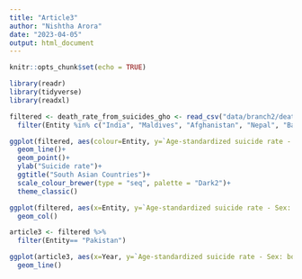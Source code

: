 ```yaml
---
title: "Article3"
author: "Nishtha Arora"
date: "2023-04-05"
output: html_document
---
```


```r
knitr::opts_chunk$set(echo = TRUE)
```

```r
library(readr)
library(tidyverse)
library(readxl)
```

```r
filtered <- death_rate_from_suicides_gho <- read_csv("data/branch2/death-rate-from-suicides-gho.csv") %>% 
  filter(Entity %in% c("India", "Maldives", "Afghanistan", "Nepal", "Bangladesh", "Bhutan", "Sri Lanka", "Pakistan"))
```


```r
ggplot(filtered, aes(colour=Entity, y=`Age-standardized suicide rate - Sex: both sexes`, x=Year))+
  geom_line()+
  geom_point()+
  ylab("Suicide rate")+
  ggtitle("South Asian Countries")+
  scale_colour_brewer(type = "seq", palette = "Dark2")+
  theme_classic()


```

```r
ggplot(filtered, aes(x=Entity, y=`Age-standardized suicide rate - Sex: both sexes`, fill=Year))+
  geom_col()
```

```r
article3 <- filtered %>% 
  filter(Entity== "Pakistan")
```

```r
ggplot(article3, aes(x=Year, y=`Age-standardized suicide rate - Sex: both sexes`))+
  geom_line()
```
